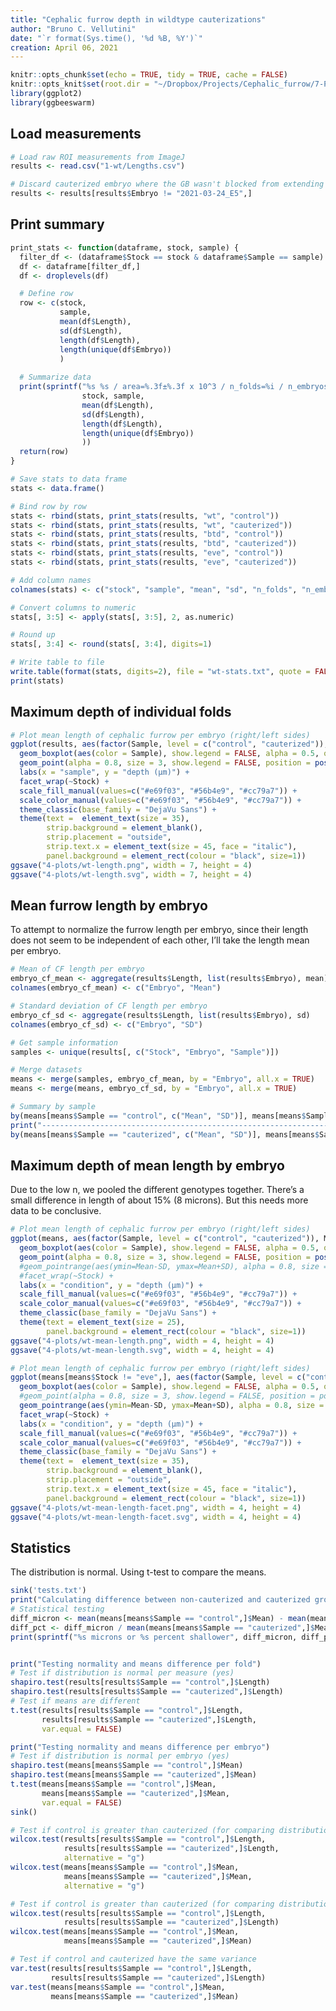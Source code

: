 ```yaml
---
title: "Cephalic furrow depth in wildtype cauterizations"
author: "Bruno C. Vellutini"
date: "`r format(Sys.time(), '%d %B, %Y')`"
creation: April 06, 2021
---
```

  
```r
knitr::opts_chunk$set(echo = TRUE, tidy = TRUE, cache = FALSE)
knitr::opts_knit$set(root.dir = "~/Dropbox/Projects/Cephalic_furrow/7-Paper/1-analyses/germband-cauterizations")
library(ggplot2)
library(ggbeeswarm)
```

## Load measurements

```r
# Load raw ROI measurements from ImageJ
results <- read.csv("1-wt/Lengths.csv")

# Discard cauterized embryo where the GB wasn't blocked from extending
results <- results[results$Embryo != "2021-03-24_E5",]
```

## Print summary

```r
print_stats <- function(dataframe, stock, sample) {
  filter_df <- (dataframe$Stock == stock & dataframe$Sample == sample)
  df <- dataframe[filter_df,]
  df <- droplevels(df)

  # Define row
  row <- c(stock,
           sample,
           mean(df$Length),
           sd(df$Length),
           length(df$Length),
           length(unique(df$Embryo))
           )
  
  # Summarize data
  print(sprintf("%s %s / area=%.3f±%.3f x 10^3 / n_folds=%i / n_embryos=%i",
                stock, sample,
                mean(df$Length),
                sd(df$Length),
                length(df$Length),
                length(unique(df$Embryo))
                ))
  return(row)
}

# Save stats to data frame
stats <- data.frame()

# Bind row by row
stats <- rbind(stats, print_stats(results, "wt", "control"))
stats <- rbind(stats, print_stats(results, "wt", "cauterized"))
stats <- rbind(stats, print_stats(results, "btd", "control"))
stats <- rbind(stats, print_stats(results, "btd", "cauterized"))
stats <- rbind(stats, print_stats(results, "eve", "control"))
stats <- rbind(stats, print_stats(results, "eve", "cauterized"))

# Add column names
colnames(stats) <- c("stock", "sample", "mean", "sd", "n_folds", "n_embryos")

# Convert columns to numeric
stats[, 3:5] <- apply(stats[, 3:5], 2, as.numeric)

# Round up
stats[, 3:4] <- round(stats[, 3:4], digits=1)

# Write table to file
write.table(format(stats, digits=2), file = "wt-stats.txt", quote = FALSE, row.names = FALSE, sep = "\t")
print(stats)
```

## Maximum depth of individual folds

```r
# Plot mean length of cephalic furrow per embryo (right/left sides)
ggplot(results, aes(factor(Sample, level = c("control", "cauterized")), Length, fill = Sample)) +
  geom_boxplot(aes(color = Sample), show.legend = FALSE, alpha = 0.5, outlier.shape = NA, width = 0.7, position = position_dodge(width = 1.0)) +
  geom_point(alpha = 0.8, size = 3, show.legend = FALSE, position = position_beeswarm(priority = "descending", dodge.width = 1.0, cex = 6)) +
  labs(x = "sample", y = "depth (µm)") +
  facet_wrap(~Stock) +
  scale_fill_manual(values=c("#e69f03", "#56b4e9", "#cc79a7")) +
  scale_color_manual(values=c("#e69f03", "#56b4e9", "#cc79a7")) +
  theme_classic(base_family = "DejaVu Sans") +
  theme(text =  element_text(size = 35),
        strip.background = element_blank(),
        strip.placement = "outside",
        strip.text.x = element_text(size = 45, face = "italic"),
        panel.background = element_rect(colour = "black", size=1))
ggsave("4-plots/wt-length.png", width = 7, height = 4)
ggsave("4-plots/wt-length.svg", width = 7, height = 4)
```


## Mean furrow length by embryo

To attempt to normalize the furrow length per embryo, since their length does not
seem to be independent of each other, I'll take the length mean per embryo.

```r
# Mean of CF length per embryo
embryo_cf_mean <- aggregate(results$Length, list(results$Embryo), mean)
colnames(embryo_cf_mean) <- c("Embryo", "Mean")

# Standard deviation of CF length per embryo
embryo_cf_sd <- aggregate(results$Length, list(results$Embryo), sd)
colnames(embryo_cf_sd) <- c("Embryo", "SD")

# Get sample information
samples <- unique(results[, c("Stock", "Embryo", "Sample")])

# Merge datasets
means <- merge(samples, embryo_cf_mean, by = "Embryo", all.x = TRUE)
means <- merge(means, embryo_cf_sd, by = "Embryo", all.x = TRUE)

# Summary by sample
by(means[means$Sample == "control", c("Mean", "SD")], means[means$Sample == "control",]$Stock, summary)
print("------------------------------------------------------------------------------------")
by(means[means$Sample == "cauterized", c("Mean", "SD")], means[means$Sample == "cauterized",]$Stock, summary)
```

## Maximum depth of mean length by embryo

Due to the low n, we pooled the different genotypes together. There's a small
difference in length of about 15% (8 microns). But this needs more data to be
conclusive.

```r
# Plot mean length of cephalic furrow per embryo (right/left sides)
ggplot(means, aes(factor(Sample, level = c("control", "cauterized")), Mean, fill = Sample)) +
  geom_boxplot(aes(color = Sample), show.legend = FALSE, alpha = 0.5, outlier.shape = NA, width = 0.7, position = position_dodge(width = 1.0)) +
  geom_point(alpha = 0.8, size = 3, show.legend = FALSE, position = position_beeswarm(priority = "descending", dodge.width = 1.0, cex = 6)) +
  #geom_pointrange(aes(ymin=Mean-SD, ymax=Mean+SD), alpha = 0.8, size = 0.5, show.legend = FALSE, position = position_quasirandom(dodge.width = 0.75)) +
  #facet_wrap(~Stock) +
  labs(x = "condition", y = "depth (µm)") +
  scale_fill_manual(values=c("#e69f03", "#56b4e9", "#cc79a7")) +
  scale_color_manual(values=c("#e69f03", "#56b4e9", "#cc79a7")) +
  theme_classic(base_family = "DejaVu Sans") +
  theme(text = element_text(size = 25),
        panel.background = element_rect(colour = "black", size=1))
ggsave("4-plots/wt-mean-length.png", width = 4, height = 4)
ggsave("4-plots/wt-mean-length.svg", width = 4, height = 4)
```

```r
# Plot mean length of cephalic furrow per embryo (right/left sides)
ggplot(means[means$Stock != "eve",], aes(factor(Sample, level = c("control", "cauterized")), Mean, fill = Sample)) +
  geom_boxplot(aes(color = Sample), show.legend = FALSE, alpha = 0.5, outlier.shape = NA, width = 0.7, position = position_dodge(width = 1.0)) +
  #geom_point(alpha = 0.8, size = 3, show.legend = FALSE, position = position_beeswarm(priority = "descending", dodge.width = 1.0, cex = 6)) +
  geom_pointrange(aes(ymin=Mean-SD, ymax=Mean+SD), alpha = 0.8, size = 0.5, show.legend = FALSE, position = position_quasirandom(width = 0.1)) +
  facet_wrap(~Stock) +
  labs(x = "condition", y = "depth (µm)") +
  scale_fill_manual(values=c("#e69f03", "#56b4e9", "#cc79a7")) +
  scale_color_manual(values=c("#e69f03", "#56b4e9", "#cc79a7")) +
  theme_classic(base_family = "DejaVu Sans") +
  theme(text =  element_text(size = 35),
        strip.background = element_blank(),
        strip.placement = "outside",
        strip.text.x = element_text(size = 45, face = "italic"),
        panel.background = element_rect(colour = "black", size=1))
ggsave("4-plots/wt-mean-length-facet.png", width = 4, height = 4)
ggsave("4-plots/wt-mean-length-facet.svg", width = 4, height = 4)
```


## Statistics

The distribution is normal. Using t-test to compare the means.

```r
sink('tests.txt')
print("Calculating difference between non-cauterized and cauterized groups")
# Statistical testing
diff_micron <- mean(means[means$Sample == "control",]$Mean) - mean(means[means$Sample == "cauterized",]$Mean)
diff_pct <- diff_micron / mean(means[means$Sample == "cauterized",]$Mean) * 100
print(sprintf("%s microns or %s percent shallower", diff_micron, diff_pct))


print("Testing normality and means difference per fold")
# Test if distribution is normal per measure (yes)
shapiro.test(results[results$Sample == "control",]$Length)
shapiro.test(results[results$Sample == "cauterized",]$Length)
# Test if means are different
t.test(results[results$Sample == "control",]$Length,
       results[results$Sample == "cauterized",]$Length,
       var.equal = FALSE)

print("Testing normality and means difference per embryo")
# Test if distribution is normal per embryo (yes)
shapiro.test(means[means$Sample == "control",]$Mean)
shapiro.test(means[means$Sample == "cauterized",]$Mean)
t.test(means[means$Sample == "control",]$Mean,
       means[means$Sample == "cauterized",]$Mean,
       var.equal = FALSE)
sink()
```

```r

# Test if control is greater than cauterized (for comparing distributions)
wilcox.test(results[results$Sample == "control",]$Length,
            results[results$Sample == "cauterized",]$Length,
            alternative = "g")
wilcox.test(means[means$Sample == "control",]$Mean,
            means[means$Sample == "cauterized",]$Mean,
            alternative = "g")

# Test if control is greater than cauterized (for comparing distributions)
wilcox.test(results[results$Sample == "control",]$Length,
            results[results$Sample == "cauterized",]$Length)
wilcox.test(means[means$Sample == "control",]$Mean,
            means[means$Sample == "cauterized",]$Mean)

# Test if control and cauterized have the same variance
var.test(results[results$Sample == "control",]$Length,
         results[results$Sample == "cauterized",]$Length)
var.test(means[means$Sample == "control",]$Mean,
         means[means$Sample == "cauterized",]$Mean)

```





